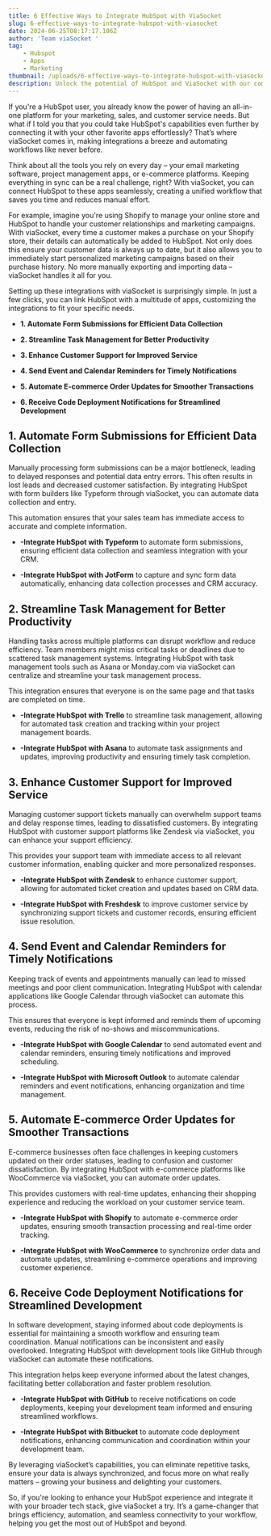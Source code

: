 ```yaml
---
title: 6 Effective Ways to Integrate HubSpot with ViaSocket
slug: 6-effective-ways-to-integrate-hubspot-with-viasocket
date: 2024-06-25T08:17:17.106Z
author: 'Team viaSocket '
tag:
    - Hubspot
    - Apps
    - Marketing
thumbnail: /uploads/6-effective-ways-to-integrate-hubspot-with-viasocket.jpg
description: Unlock the potential of HubSpot and ViaSocket with our comprehensive guide to 6 effective integration techniques. Elevate your marketing game!
---
```


If you're a HubSpot user, you already know the power of having an all-in-one platform for your marketing, sales, and customer service needs. But what if I told you that you could take HubSpot's capabilities even further by connecting it with your other favorite apps effortlessly? That’s where viaSocket comes in, making integrations a breeze and automating workflows like never before.

Think about all the tools you rely on every day – your email marketing software, project management apps, or e-commerce platforms. Keeping everything in sync can be a real challenge, right? With viaSocket, you can connect HubSpot to these apps seamlessly, creating a unified workflow that saves you time and reduces manual effort.

For example, imagine you're using Shopify to manage your online store and HubSpot to handle your customer relationships and marketing campaigns. With viaSocket, every time a customer makes a purchase on your Shopify store, their details can automatically be added to HubSpot. Not only does this ensure your customer data is always up to date, but it also allows you to immediately start personalized marketing campaigns based on their purchase history. No more manually exporting and importing data – viaSocket handles it all for you.

Setting up these integrations with viaSocket is surprisingly simple. In just a few clicks, you can link HubSpot with a multitude of apps, customizing the integrations to fit your specific needs.

-   **1. Automate Form Submissions for Efficient Data Collection**

-   **2. Streamline Task Management for Better Productivity**

-   **3. Enhance Customer Support for Improved Service**

-   **4. Send Event and Calendar Reminders for Timely Notifications**

-   **5. Automate E-commerce Order Updates for Smoother Transactions**

-   **6. Receive Code Deployment Notifications for Streamlined Development**

## **1. Automate Form Submissions for Efficient Data Collection**

Manually processing form submissions can be a major bottleneck, leading to delayed responses and potential data entry errors. This often results in lost leads and decreased customer satisfaction. By integrating HubSpot with form builders like Typeform through viaSocket, you can automate data collection and entry.

This automation ensures that your sales team has immediate access to accurate and complete information.

-   **-Integrate HubSpot with Typeform** to automate form submissions, ensuring efficient data collection and seamless integration with your CRM.

-   **-Integrate HubSpot with JotForm** to capture and sync form data automatically, enhancing data collection processes and CRM accuracy.

## **2. Streamline Task Management for Better Productivity**

Handling tasks across multiple platforms can disrupt workflow and reduce efficiency. Team members might miss critical tasks or deadlines due to scattered task management systems. Integrating HubSpot with task management tools such as Asana or Monday.com via viaSocket can centralize and streamline your task management process.

This integration ensures that everyone is on the same page and that tasks are completed on time.

-   **-Integrate HubSpot with Trello** to streamline task management, allowing for automated task creation and tracking within your project management boards.

-   **-Integrate HubSpot with Asana** to automate task assignments and updates, improving productivity and ensuring timely task completion.

## **3. Enhance Customer Support for Improved Service**

Managing customer support tickets manually can overwhelm support teams and delay response times, leading to dissatisfied customers. By integrating HubSpot with customer support platforms like Zendesk via viaSocket, you can enhance your support efficiency.

This provides your support team with immediate access to all relevant customer information, enabling quicker and more personalized responses.

-   **-Integrate HubSpot with Zendesk** to enhance customer support, allowing for automated ticket creation and updates based on CRM data.

-   **-Integrate HubSpot with Freshdesk** to improve customer service by synchronizing support tickets and customer records, ensuring efficient issue resolution.

## **4. Send Event and Calendar Reminders for Timely Notifications**

Keeping track of events and appointments manually can lead to missed meetings and poor client communication. Integrating HubSpot with calendar applications like Google Calendar through viaSocket can automate this process.

This ensures that everyone is kept informed and reminds them of upcoming events, reducing the risk of no-shows and miscommunications.

-   **-Integrate HubSpot with Google Calendar** to send automated event and calendar reminders, ensuring timely notifications and improved scheduling.

-   **-Integrate HubSpot with Microsoft Outlook** to automate calendar reminders and event notifications, enhancing organization and time management.

## **5. Automate E-commerce Order Updates for Smoother Transactions**

E-commerce businesses often face challenges in keeping customers updated on their order statuses, leading to confusion and customer dissatisfaction. By integrating HubSpot with e-commerce platforms like WooCommerce via viaSocket, you can automate order updates.

This provides customers with real-time updates, enhancing their shopping experience and reducing the workload on your customer service team.

-   **-Integrate HubSpot with Shopify** to automate e-commerce order updates, ensuring smooth transaction processing and real-time order tracking.

-   **-Integrate HubSpot with WooCommerce** to synchronize order data and automate updates, streamlining e-commerce operations and improving customer experience.

## **6. Receive Code Deployment Notifications for Streamlined Development**

In software development, staying informed about code deployments is essential for maintaining a smooth workflow and ensuring team coordination. Manual notifications can be inconsistent and easily overlooked. Integrating HubSpot with development tools like GitHub through viaSocket can automate these notifications.

This integration helps keep everyone informed about the latest changes, facilitating better collaboration and faster problem resolution.

-   **-Integrate HubSpot with GitHub** to receive notifications on code deployments, keeping your development team informed and ensuring streamlined workflows.

-   **-Integrate HubSpot with Bitbucket** to automate code deployment notifications, enhancing communication and coordination within your development team.

By leveraging viaSocket’s capabilities, you can eliminate repetitive tasks, ensure your data is always synchronized, and focus more on what really matters – growing your business and delighting your customers.

So, if you're looking to enhance your HubSpot experience and integrate it with your broader tech stack, give viaSocket a try. It’s a game-changer that brings efficiency, automation, and seamless connectivity to your workflow, helping you get the most out of HubSpot and beyond.
